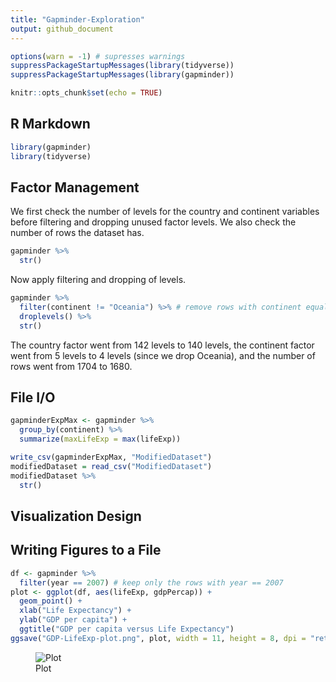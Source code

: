```yaml
---
title: "Gapminder-Exploration"
output: github_document
---
```

```r
options(warn = -1) # supresses warnings
suppressPackageStartupMessages(library(tidyverse))
suppressPackageStartupMessages(library(gapminder))
```

```r
knitr::opts_chunk$set(echo = TRUE)
```

## R Markdown

```r
library(gapminder)
library(tidyverse)
```

## Factor Management

We first check the number of levels for the country and continent variables before filtering and dropping unused factor levels. We also check the number of rows the dataset has.
```r
gapminder %>%
  str() 
```

Now apply filtering and dropping of levels.
```r
gapminder %>%
  filter(continent != "Oceania") %>% # remove rows with continent equal to Oceania
  droplevels() %>%
  str()
```

The country factor went from 142 levels to 140 levels, the continent factor went from 5 levels to 4 levels (since we drop Oceania), and the number of rows went from 1704 to 1680.

## File I/O

```r
gapminderExpMax <- gapminder %>%
  group_by(continent) %>%
  summarize(maxLifeExp = max(lifeExp))

write_csv(gapminderExpMax, "ModifiedDataset")
modifiedDataset = read_csv("ModifiedDataset")
modifiedDataset %>%
  str()
```
## Visualization Design

## Writing Figures to a File

```r
df <- gapminder %>%
  filter(year == 2007) # keep only the rows with year == 2007
plot <- ggplot(df, aes(lifeExp, gdpPercap)) +
  geom_point() +
  xlab("Life Expectancy") +
  ylab("GDP per capita") +
  ggtitle("GDP per capita versus Life Expectancy")
ggsave("GDP-LifeExp-plot.png", plot, width = 11, height = 8, dpi = "retina") # save plot to file
```

![Plot](https://github.com/STAT545-UBC-students/hw05-curtis77/blob/master/GDP-LifeExp-plot.png)
